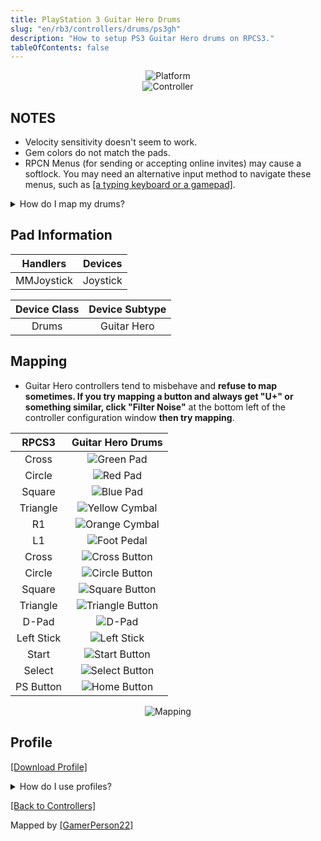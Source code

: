 ```yaml
---
title: PlayStation 3 Guitar Hero Drums
slug: "en/rb3/controllers/drums/ps3gh"
description: "How to setup PS3 Guitar Hero drums on RPCS3."
tableOfContents: false
---
```


<div align="center"><img src="/milohaxguides/assets/instruments/logos/ps3.png" alt="Platform" title="Platform"></img></div>

<div align="center"><Image src={ghdrmscontroller} alt="Controller" /></div>

## NOTES

* Velocity sensitivity doesn't seem to work.
* Gem colors do not match the pads.
* RPCN Menus (for sending or accepting online invites) may cause a softlock. You may need an alternative input method to navigate these menus, such as [[a typing keyboard or a gamepad]](https://rb3pc.milohax.org/ctrls#gamepads).

<details>
<summary>How do I map my drums?</summary>
**Click on the Pads icon at the top of RPCS3**.  
<Image src={rpcs3pad} alt="The Pads menu in RPCS3." />

It’s suggested to create a new configuration by clicking `Add Configuration` at the top right of the `Pads` window.  
This is so you can change configuration profiles in case you want to play other games.  
<Image src={rpcs3padprofadd} alt="The top right of RPCS3's Pads window. 'Add Configuration' is being clicked on by the mouse cursor" />
Follow the instructions and/or match the assignments below.  
<Image src={padlegend} alt="The instrument page being used as a as a mapping reference for RPCS3." /></details>

## Pad Information

| Handlers | Devices |
|:---------:|:------:|
| MMJoystick | Joystick |

| Device Class | Device Subtype |
|:------------:|:--------------:|
| Drums | Guitar Hero |

## Mapping

* Guitar Hero controllers tend to misbehave and **refuse to map sometimes. If you try mapping a button and always get "U+" or something similar, click "Filter Noise"** at the bottom left of the controller configuration window **then try mapping**.

| **RPCS3** | **Guitar Hero Drums** |
|:--------:|:-----------------:|
| Cross | ![Green Pad](/milohaxguides/assets/instruments/buttons/drums/gh/gp.png "Green Pad") |
| Circle | ![Red Pad](/milohaxguides/assets/instruments/buttons/drums/gh/rp.png "Red Pad") |
| Square | ![Blue Pad](/milohaxguides/assets/instruments/buttons/drums/gh/bp.png "Blue Pad") |
| Triangle | ![Yellow Cymbal](/milohaxguides/assets/instruments/buttons/drums/gh/yc.png "Yellow Cymbal") |
| R1 | ![Orange Cymbal](/milohaxguides/assets/instruments/buttons/drums/gh/oc.png "Orange Cymbal") |
| L1 | ![Foot Pedal](/milohaxguides/assets/instruments/buttons/drums/gh/kp.png "Foot Pedal") |
| Cross | ![Cross Button](/milohaxguides/assets/instruments/buttons/ps3/x.png "Cross Button") |
| Circle | ![Circle Button](/milohaxguides/assets/instruments/buttons/ps3/o.png "Circle Button") |
| Square | ![Square Button](/milohaxguides/assets/instruments/buttons/ps3/s.png "Square Button") |
| Triangle | ![Triangle Button](/milohaxguides/assets/instruments/buttons/ps3/t.png "Triangle Button") |
| D-Pad | ![D-Pad](/milohaxguides/assets/instruments/buttons/ps3/dp.png "D-Pad") |
| Left Stick | ![Left Stick](/milohaxguides/assets/instruments/buttons/ps3/ls.png "Left Stick") |
| Start | ![Start Button](/milohaxguides/assets/instruments/buttons/ps3/sta.png "Start Button") |
| Select | ![Select Button](/milohaxguides/assets/instruments/buttons/ps3/sel.png "Select Button") |
| PS Button | ![Home Button](/milohaxguides/assets/instruments/buttons/ps3/home.png "Home Button") |

<div align="center"><Image src={drmsps3ghmapping} alt="Mapping" /></div>

## Profile

[[Download Profile]](https://github.com/hmxmilohax/rb3-pc/raw/refs/heads/main/downloads/instrument-repo/PS3%20Guitar%20Hero%20Drums.7z)

<details>
<summary>How do I use profiles?</summary>

<Aside type="caution">This is not recommended if you're using multiple controllers at once.</Aside>

After downloading the profile,

1. Extract the .7z file.
2. Drag the `input configs` folder into the `configs` folder where you have RPCS3 in.  
><Image src={instrepoinstall} alt="Installing a configuration profile from the Instrument Repo" />

3. After that, you can select the profile in the **“Pads”** menu.  
><Image src={rpcs3padprofile} alt="RPCS3's Gamepad Settings, showing the cursor over a profile." />

Most of the time, these controller profiles should work out of the box. If they don’t, try changing the controller listed in “`Devices`”, next to the “`Refresh`” button until it receives an input. You can edit this while the game is running.
</details>

[[Back to Controllers]](https://rb3pc.milohax.org/ctrls#instrument-list)

Mapped by [[GamerPerson22]](https://www.youtube.com/channel/UCC5SlXPlnlGwBG7w6mvfx8g)
